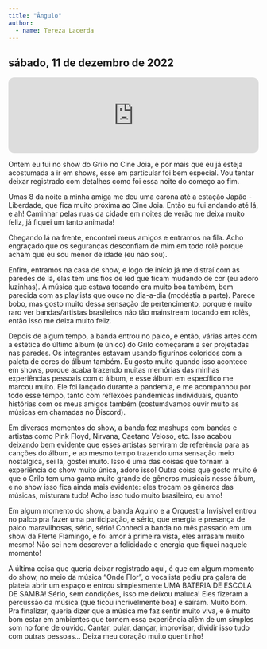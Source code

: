 ```yaml
---
title: "Ângulo"
author: 
  - name: Tereza Lacerda
---
```


## sábado, 11 de dezembro de 2022

<iframe style="border-radius:12px" src="https://open.spotify.com/embed/track/6aEQ365jPX55xfpA8OFfki?utm_source=generator&theme=0" width="100%" height="152" frameBorder="0" allowfullscreen="" allow="autoplay; clipboard-write; encrypted-media; fullscreen; picture-in-picture" loading="lazy"></iframe>

Ontem eu fui no show do Grilo no Cine Joia, e por mais que eu já esteja acostumada a ir em shows, esse em particular foi bem especial. Vou tentar deixar registrado com detalhes como foi essa noite do começo ao fim.

Umas 8 da noite a minha amiga me deu uma carona até a estação Japão -
Liberdade, que fica muito próxima ao Cine Joia. Então eu fui andando até lá, e ah! Caminhar pelas ruas da cidade em noites de verão me deixa muito feliz, já fiquei um tanto
animada!

Chegando lá na frente, encontrei meus amigos e entramos na fila. Acho engraçado
que os seguranças desconfiam de mim em todo rolê porque acham que eu sou menor de idade (eu não sou).

Enfim, entramos na casa de show, e logo de início já me distraí com as paredes de lá, elas tem uns fios de led que ficam mudando de cor (eu adoro luzinhas). A música que estava tocando era muito boa também, bem parecida com as playlists que ouço no dia-a-dia (modéstia a parte). Parece bobo, mas gosto muito dessa sensação de pertencimento, porque é muito raro ver bandas/artistas brasileiros não tão mainstream tocando em rolês, então isso me deixa muito feliz.

Depois de algum tempo, a banda entrou no palco, e então, várias artes com a
estética do último álbum (e único) do Grilo começaram a ser projetadas nas paredes. Os integrantes estavam usando figurinos coloridos com a paleta de cores do álbum também. Eu gosto muito quando isso acontece em shows, porque acaba trazendo muitas memórias das minhas experiências pessoais com o álbum, e esse álbum em específico me marcou muito. Ele foi lançado durante a pandemia, e me acompanhou por todo esse tempo, tanto com reflexões pandêmicas individuais, quanto histórias com os meus amigos também (costumávamos ouvir muito as músicas em chamadas no Discord).

Em diversos momentos do show, a banda fez mashups com bandas e artistas como Pink Floyd, Nirvana, Caetano Veloso, etc. Isso acabou deixando bem evidente que esses artistas serviram de referência para as canções do álbum, e ao mesmo tempo trazendo uma sensação meio nostálgica, sei lá, gostei muito. Isso é uma das coisas que tornam a experiência do show muito única, adoro isso! Outra coisa que gosto muito é que o Grilo tem uma gama muito grande de gêneros musicais nesse álbum, e no show isso fica ainda mais evidente: eles trocam os gêneros das músicas, misturam tudo! Acho isso tudo muito
brasileiro, eu amo!

Em algum momento do show, a banda Aquino e a Orquestra Invisível entrou no palco pra fazer uma participação, e sério, que energia e presença de palco maravilhosas, sério, sério! Conheci a banda no mês passado em um show da Flerte Flamingo, e foi amor à primeira vista, eles arrasam muito mesmo! Não sei nem descrever a felicidade e energia que fiquei naquele momento!

A última coisa que queria deixar registrado aqui, é que em algum momento do show, no meio da música “Onde Flor”, o vocalista pediu pra galera de plateia abrir um espaço e entrou simplesmente UMA BATERIA DE ESCOLA DE SAMBA! Sério, sem condições, isso me deixou maluca! Eles fizeram a percussão da música (que ficou incrivelmente boa) e saíram. Muito bom.
Pra finalizar, queria dizer que a música me faz sentir muito viva, e é muito bom estar em ambientes que tornem essa experiência além de um simples som no fone de ouvido. Cantar, pular, dançar, improvisar, dividir isso tudo com outras pessoas... Deixa meu coração muito quentinho!

<a href="https://instagram.com/_cherry.py "><i class="bi bi-instagram"></i></a>

